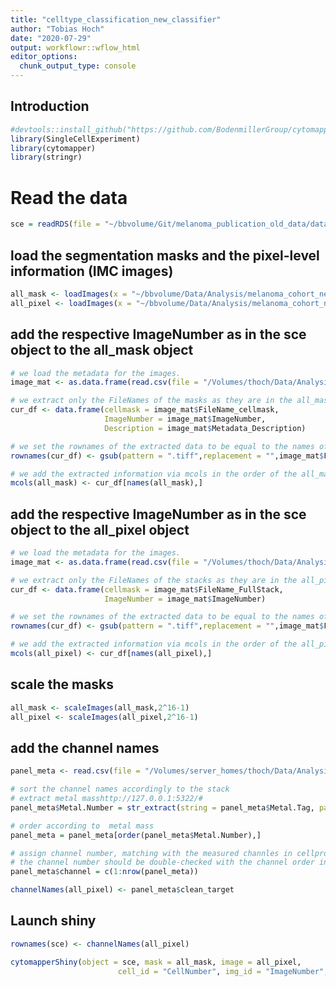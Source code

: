 ```yaml
---
title: "celltype_classification_new_classifier"
author: "Tobias Hoch"
date: "2020-07-29"
output: workflowr::wflow_html
editor_options:
  chunk_output_type: console
---
```


## Introduction

```r
#devtools::install_github("https://github.com/BodenmillerGroup/cytomapper")
library(SingleCellExperiment)
library(cytomapper)
library(stringr)
```

# Read the data

```r
sce = readRDS(file = "~/bbvolume/Git/melanoma_publication_old_data/data/sce_RNA.rds")
```

## load the segmentation masks and the pixel-level information (IMC images)

```r
all_mask <- loadImages(x = "~/bbvolume/Data/Analysis/melanoma_cohort_new_cp_pipeline/rna/cpout/",pattern = "ilastik_s2_Probabilities_equalized_cellmask.tiff")
all_pixel <- loadImages(x = "~/bbvolume/Data/Analysis/melanoma_cohort_new_cp_pipeline/rna/tiffs/",pattern = "_full.tiff")
```

## add the respective ImageNumber as in the sce object to the all_mask object

```r
# we load the metadata for the images.
image_mat <- as.data.frame(read.csv(file = "/Volumes/thoch/Data/Analysis/melanoma_cohort_new_cp_pipeline/rna/cpout/Image.csv",stringsAsFactors = FALSE))

# we extract only the FileNames of the masks as they are in the all_masks object
cur_df <- data.frame(cellmask = image_mat$FileName_cellmask,
                     ImageNumber = image_mat$ImageNumber,
                     Description = image_mat$Metadata_Description)

# we set the rownames of the extracted data to be equal to the names of all_masks
rownames(cur_df) <- gsub(pattern = ".tiff",replacement = "",image_mat$FileName_cellmask)

# we add the extracted information via mcols in the order of the all_masks object
mcols(all_mask) <- cur_df[names(all_mask),]
```

## add the respective ImageNumber as in the sce object to the all_pixel object

```r
# we load the metadata for the images.
image_mat <- as.data.frame(read.csv(file = "/Volumes/thoch/Data/Analysis/melanoma_cohort_new_cp_pipeline/rna/cpout/Image.csv",stringsAsFactors = FALSE))

# we extract only the FileNames of the stacks as they are in the all_pixel object
cur_df <- data.frame(cellmask = image_mat$FileName_FullStack,
                     ImageNumber = image_mat$ImageNumber)

# we set the rownames of the extracted data to be equal to the names of all_pixel
rownames(cur_df) <- gsub(pattern = ".tiff",replacement = "",image_mat$FileName_FullStack)

# we add the extracted information via mcols in the order of the all_pixel object
mcols(all_pixel) <- cur_df[names(all_pixel),]
```

## scale the masks

```r
all_mask <- scaleImages(all_mask,2^16-1)
all_pixel <- scaleImages(all_pixel,2^16-1)
```

## add the channel names

```r
panel_meta <- read.csv(file = "/Volumes/server_homes/thoch/Data/Analysis/melanoma_cohort/processing/rna/v3/config/melanoma_1.06_rna.csv", sep= ",",  stringsAsFactors = FALSE )

# sort the channel names accordingly to the stack
# extract metal masshttp://127.0.0.1:5322/#
panel_meta$Metal.Number = str_extract(string = panel_meta$Metal.Tag, pattern = "[0-9]+")

# order according to  metal mass
panel_meta = panel_meta[order(panel_meta$Metal.Number),]

# assign channel number, matching with the measured channles in cellprofiler
# the channel number should be double-checked with the channel order in the _full.csv file in the tiff folder to see if the order matches (e.g. Y89 can cause a mismatch)
panel_meta$channel = c(1:nrow(panel_meta))

channelNames(all_pixel) <- panel_meta$clean_target
```

## Launch shiny

```r
rownames(sce) <- channelNames(all_pixel)

cytomapperShiny(object = sce, mask = all_mask, image = all_pixel,
                        cell_id = "CellNumber", img_id = "ImageNumber", interpolate = T)
```


